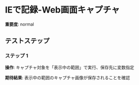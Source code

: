 # IEで記録-Web画面キャプチャ

**重要度**: normal

## テストステップ

### ステップ 1

**操作**: キャプチャ対象を「表示中の範囲」で実行、保存先に変数指定

**期待結果**:
表示中の範囲のキャプチャ画像が保存されることを確認

